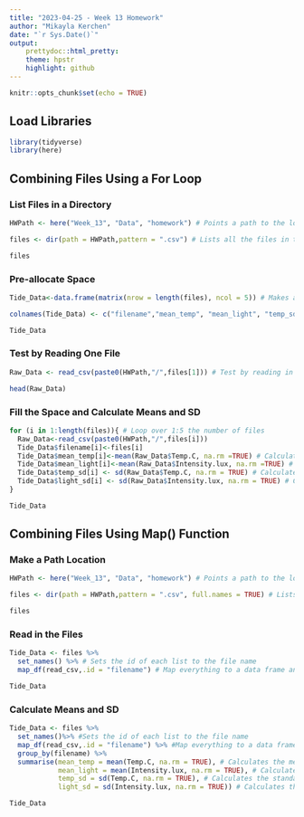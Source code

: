 ```yaml
---
title: "2023-04-25 - Week 13 Homework"
author: "Mikayla Kerchen"
date: "`r Sys.Date()`"
output:
    prettydoc::html_pretty:
    theme: hpstr
    highlight: github
---
```


```r
knitr::opts_chunk$set(echo = TRUE)
```

## Load Libraries 

```r
library(tidyverse)
library(here)
```

## Combining Files Using a For Loop

### List Files in a Directory

```r
HWPath <- here("Week_13", "Data", "homework") # Points a path to the location of the folder

files <- dir(path = HWPath,pattern = ".csv") # Lists all the files in that path with a specific pattern

files
```

### Pre-allocate Space

```r
Tide_Data<-data.frame(matrix(nrow = length(files), ncol = 5)) # Makes an empty data frame to pre-allocate space

colnames(Tide_Data) <- c("filename","mean_temp", "mean_light", "temp_sd", "light_sd") # Gives column names to the data frame

Tide_Data
```

### Test by Reading One File

```r
Raw_Data <- read_csv(paste0(HWPath,"/",files[1])) # Test by reading in the first file and see if it works

head(Raw_Data)
```

### Fill the Space and Calculate Means and SD

```r
for (i in 1:length(files)){ # Loop over 1:5 the number of files 
  Raw_Data<-read_csv(paste0(HWPath,"/",files[i]))
  Tide_Data$filename[i]<-files[i]
  Tide_Data$mean_temp[i]<-mean(Raw_Data$Temp.C, na.rm =TRUE) # Calculates the mean temperature
  Tide_Data$mean_light[i]<-mean(Raw_Data$Intensity.lux, na.rm =TRUE) # Calculates the mean light intensity
  Tide_Data$temp_sd[i] <- sd(Raw_Data$Temp.C, na.rm = TRUE) # Calculates the standard deviation of temperature
  Tide_Data$light_sd[i] <- sd(Raw_Data$Intensity.lux, na.rm = TRUE) # Calculates the standard deviation of light intensity
}
```


```r
Tide_Data
```

## Combining Files Using Map() Function

### Make a Path Location

```r

HWPath <- here("Week_13", "Data", "homework") # Points a path to the location of the folder

files <- dir(path = HWPath,pattern = ".csv", full.names = TRUE) # Lists all the files into a specific path using a specific pattern. Keeps the full file name.

files

```

### Read in the Files

```r
Tide_Data <- files %>%
  set_names() %>% # Sets the id of each list to the file name
  map_df(read_csv,.id = "filename") # Map everything to a data frame and put the id in a column called file name
```


```r
Tide_Data
```

### Calculate Means and SD

```r
Tide_Data <- files %>%
  set_names()%>% #Sets the id of each list to the file name
  map_df(read_csv,.id = "filename") %>% #Map everything to a data frame and put the id in a column called file name
  group_by(filename) %>%
  summarise(mean_temp = mean(Temp.C, na.rm = TRUE), # Calculates the mean temperature
            mean_light = mean(Intensity.lux, na.rm = TRUE), # Calculates the mean light intensity
            temp_sd = sd(Temp.C, na.rm = TRUE), # Calculates the standard deviation of temperature
            light_sd = sd(Intensity.lux, na.rm = TRUE)) # Calculates the standard deviation of light intensity
```


```r
Tide_Data
```

